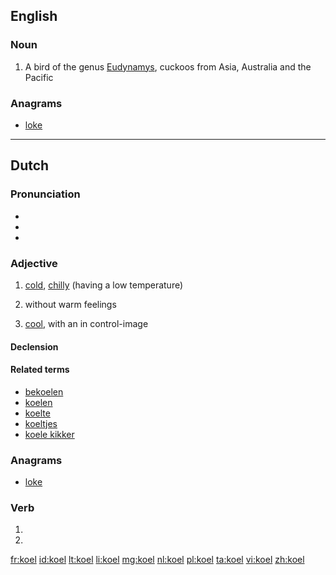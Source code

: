 ==English==
{{wikipedia}}

===Noun===
{{en-noun}}

# A bird of the genus [[Eudynamys]], cuckoos from Asia, Australia and the Pacific
<!--very melodious voice. (In India, the word "koel" is synonymous to "nightingale")-->

===Anagrams===
* [[loke#English|loke]]

----

==Dutch==

===Pronunciation===
* {{rhymes|ul|lang=nl}}
* {{audio|Nl-koel.ogg|Audio}}
* {{homophones|cool|lang=nl}}

===Adjective===
{{nl-adj}}

# {{literally|lang=nl}} [[cold]], [[chilly]] (having a low temperature)
# {{figuratively|lang=nl}} without warm feelings
# {{figuratively|lang=nl}} [[cool]], with an in control-image

====Declension====
{{nl-decl-adj}}

====Related terms====
* [[bekoelen]]
* [[koelen]]
* [[koelte]]
* [[koeltjes]]
* [[koele kikker]]

===Anagrams===
* [[loke#Dutch|loke]]

===Verb===
{{head|nl|verb form}}

# {{nl-verb-form|p=1|n=sg|t=pres|m=ind|koelen}}
# {{nl-verb-form|m=imp|koelen}}

[[fr:koel]]
[[id:koel]]
[[lt:koel]]
[[li:koel]]
[[mg:koel]]
[[nl:koel]]
[[pl:koel]]
[[ta:koel]]
[[vi:koel]]
[[zh:koel]]